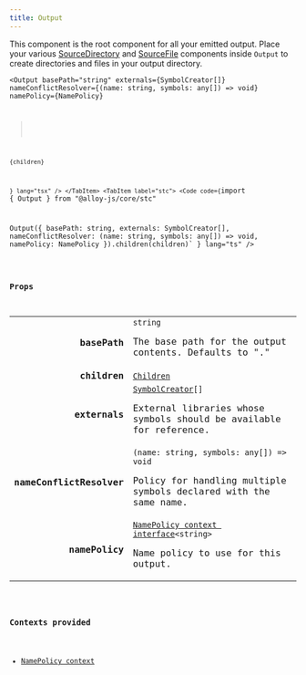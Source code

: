 ```yaml
---
title: Output
---
```



This component is the root component for all your emitted output. Place your various <a href="../sourcedirectory/">SourceDirectory</a> and <a href="../sourcefile/">SourceFile</a> components inside `Output` to create directories and files in your output directory.

<Tabs syncKey="component-style">
    <TabItem label="jsx">
        <Code code={`import { Output } from "@alloy-js/core" 

<Output 
    basePath="string"
    externals={SymbolCreator[]}
    nameConflictResolver={(name: string, symbols: any[]) => void}
    namePolicy={NamePolicy<string>}
>
    {children}
</Output>`} lang="tsx" />
</TabItem>
<TabItem label="stc">
    <Code code={`import { Output } from "@alloy-js/core/stc" 

Output({ 
    basePath: string,
    externals: SymbolCreator[],
    nameConflictResolver: (name: string, symbols: any[]) => void,
    namePolicy: NamePolicy<string>
}).children(children)` } lang="ts" />
</TabItem>
</Tabs>

### Props

<table>
  <tr>
    <td style="text-align: right;font-weight: bold;">basePath</td>
    <td>
      <Badge text="optional" variant="note" size="small" /> <code>string</code>
  
  The base path for the output contents. Defaults to "."
  
  
  </td>
  </tr>
  <tr>
    <td style="text-align: right;font-weight: bold;">children</td>
    <td>
      <Badge text="optional" variant="note" size="small" /> <code><a href="../../types/children/">Children</a></code>
  
  
  
  
  </td>
  </tr>
  <tr>
    <td style="text-align: right;font-weight: bold;">externals</td>
    <td>
      <Badge text="optional" variant="note" size="small" /> <code><a href="../../types/symbolcreator/">SymbolCreator</a>[]</code>
  
  External libraries whose symbols should be available for reference.
  
  
  </td>
  </tr>
  <tr>
    <td style="text-align: right;font-weight: bold;">nameConflictResolver</td>
    <td>
      <Badge text="optional" variant="note" size="small" /> <code>(name: string, symbols: any[]) => void</code>
  
  Policy for handling multiple symbols declared with the same name.
  
  
  </td>
  </tr>
  <tr>
    <td style="text-align: right;font-weight: bold;">namePolicy</td>
    <td>
      <Badge text="optional" variant="note" size="small" /> <code><a href="../../contexts/namepolicy/">NamePolicy context interface</a>&lt;string></code>
  
  Name policy to use for this output.
  
  
  </td>
  </tr>
</table>

### Contexts provided


* <a href="../../contexts/namepolicy/">NamePolicy context</a>

